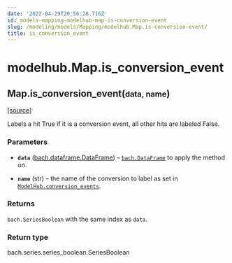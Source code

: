 ```yaml
---
date: '2022-04-29T20:56:28.716Z'
id: models-mapping-modelhub-map-is-conversion-event
slug: /modeling/models/Mapping/modelhub.Map.is-conversion-event/
title: is_conversion_event
---
```


# modelhub.Map.is_conversion_event

<div class="method">

<h2 class="signature-class"><span class="additional-name">Map.</span><span class="name">is_conversion_event(</span><small class="parameter-list"><span class="parameter" id="data">data</span>, <span class="parameter" id="name">name</span></small>)</h2>


&#8203;<span class="view-source">[[source]](https://github.com/objectiv/objectiv-analytics/blob/main/modelhub/modelhub/map.py)</span>

<div class="content">

Labels a hit True if it is a conversion event, all other hits are labeled False.


### Parameters

* **`data`** ([bach.dataframe.DataFrame](/docs/modeling/bach/api-reference/DataFrame/bach.DataFrame/#bach.DataFrame)) – [`bach.DataFrame`](/docs/modeling/bach/api-reference/DataFrame/bach.DataFrame/#bach.DataFrame) to apply the method on.

* **`name`** (str) – the name of the conversion to label as set in
[`ModelHub.conversion_events`](/docs/modeling/modelhub-api-reference/ModelHub/modelhub.ModelHub.conversion-events/#modelhub.ModelHub.conversion-events).



### Returns

`bach.SeriesBoolean` with the same index as `data`.



### Return type

bach.series.series_boolean.SeriesBoolean



</div>

</div>
